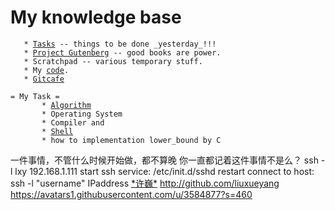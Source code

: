 {{http://vimwiki.googlecode.com/hg/images/vimwiki_logo.png}}
= My knowledge base =
    * [[Tasks]] -- things to be done _yesterday_!!!
    * [[Project Gutenberg]] -- good books are power.
    * Scratchpad -- various temporary stuff.
    * My [[code]].
    * [[Gitcafe]]

 = My Task =
		* [[Algorithm]]
		* Operating System
		* Compiler and 
		* [[Shell]]
		* how to implementation lower_bound by C
一件事情，不管什么时候开始做，都不算晚
你一直都记着这件事情不是么？
ssh -l lxy 192.168.1.111
start ssh service:  /etc/init.d/sshd restart
connect to host: ssh -l "username" IPaddress
[[*许巍*]]
http://github.com/liuxueyang
https://avatars1.githubusercontent.com/u/3584877?s=460
